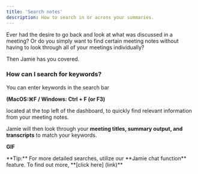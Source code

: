 ```yaml
---
title: 'Search notes'
description: How to search in or across your summaries.
---
```

Ever had the desire to go back and look at what was discussed in a meeting? Or do you simply want to find certain meeting notes without having to look through all of your meetings individually? 

Then Jamie has you covered. 

### How can I search for keywords?
You can enter keywords in the search bar 

**(MacOS:⌘F / Windows: Ctrl + F (or F3)**

 located at the top left of the dashboard, to quickly find relevant information from your meeting notes. 

Jamie will then look through your **meeting titles, summary output, and transcripts** to match your keywords.

**GIF**


<Tip>
**Tip:** For more detailed searches, utilize our **Jamie chat function** feature. To find out more, **[click here] (link)**
</Tip>